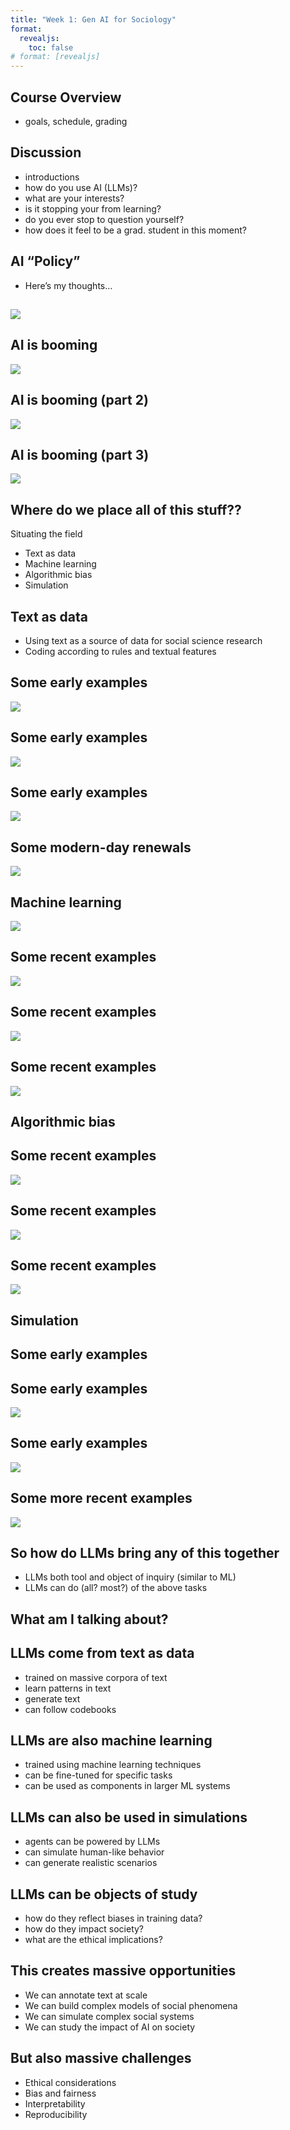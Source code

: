 ```yaml
---
title: "Week 1: Gen AI for Sociology"
format:
  revealjs:
    toc: false
# format: [revealjs]
---
```



## Course Overview
- goals, schedule, grading

## Discussion

::: incremental
- introductions
- how do you use AI (LLMs)?
- what are your interests?
- is it stopping your from learning?
- do you ever stop to question yourself?
- how does it feel to be a grad. student in this moment?
:::

## AI "Policy"
- Here's my thoughts...

##

![](images/statement.png){fig-align="center"}

## AI is booming

![](images/ajs.png){fig-align="center"}

## AI is booming (part 2)

![](images/asr.png){fig-align="center"}

## AI is booming (part 3)

![](images/smr.png){fig-align="center"}

## Where do we place all of this stuff??

Situating the field

::: incremental
- Text as data
- Machine learning
- Algorithmic bias
- Simulation
:::

## Text as data

::: incremental
- Using text as a source of data for social science research
- Coding according to rules and textual features
:::

## Some early examples

![](images/franzosi.png){fig-align="center"}

## Some early examples

![](images/lasswell2.png){fig-align="center"}

## Some early examples

![](images/lasswell.png){fig-align="center"}

## Some modern-day renewals

![](images/stuhler.png){fig-align="center"}

## Machine learning

![](images/ml.png){fig-align="center"}

## Some recent examples

![](images/bonikowski.png){fig-align="center"}

## Some recent examples

![](images/bernasco.png){fig-align="center"}

## Some recent examples

![](images/do.png){fig-align="center"}

## Algorithmic bias

## Some recent examples

![](images/rosen){fig-align="center"}

## Some recent examples

![](images/eiermann){fig-align="center"}

## Some recent examples

![](images/noble){fig-align="center"}

## Simulation

## Some early examples

## Some early examples

![](images/schelling){fig-align="center"}

## Some early examples

![](images/epstein){fig-align="center"}

## Some more recent examples

![](images/dellaposta){fig-align="center"}

## So how do LLMs bring any of this together

- LLMs both tool and object of inquiry (similar to ML)
- LLMs can do (all? most?) of the above tasks

## What am I talking about?

## LLMs come from text as data

:::incremental
  - trained on massive corpora of text
  - learn patterns in text
  - generate text
  - can follow codebooks
:::

## LLMs are also machine learning

:::incremental
  - trained using machine learning techniques
  - can be fine-tuned for specific tasks
  - can be used as components in larger ML systems
:::

## LLMs can also be used in simulations

:::incremental
  - agents can be powered by LLMs
  - can simulate human-like behavior
  - can generate realistic scenarios
:::

## LLMs can be objects of study

:::incremental
  - how do they reflect biases in training data?
  - how do they impact society?
  - what are the ethical implications?
:::

## This creates massive opportunities

:::incremental
- We can annotate text at scale
- We can build complex models of social phenomena
- We can simulate complex social systems
- We can study the impact of AI on society
:::

## But also massive challenges

:::incremental
- Ethical considerations
- Bias and fairness
- Interpretability
- Reproducibility
:::

